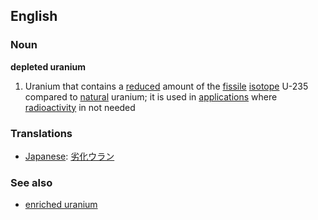 ==English==
===Noun===
{{wikipedia}}
'''depleted uranium'''
# Uranium that contains a [[reduced]] amount of the [[fissile]] [[isotope]] U-235 compared to [[natural]] uranium; it is used in [[application]]s where [[radioactivity]] in not needed

===Translations===
*[[Japanese]]: [[劣化ウラン]]

===See also===
*[[enriched uranium]]